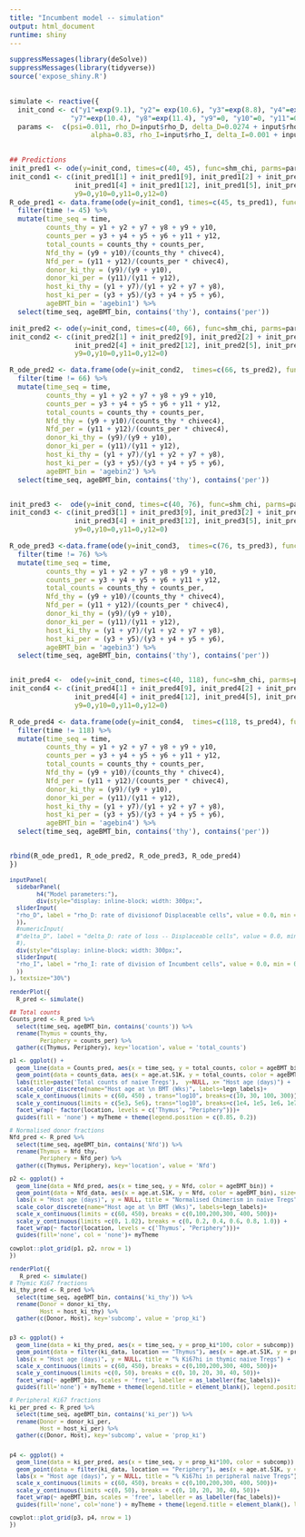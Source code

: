 ```yaml
---
title: "Incumbent model -- simulation"
output: html_document
runtime: shiny
---
```


```r

suppressMessages(library(deSolve))
suppressMessages(library(tidyverse))
source('expose_shiny.R')
  
```

```r
simulate <- reactive({
  init_cond <- c("y1"=exp(9.1), "y2"= exp(10.6), "y3"=exp(8.8), "y4"=exp(10.4), "y5"=exp(10.3), "y6"=exp(10.7),
               "y7"=exp(10.4), "y8"=exp(11.4), "y9"=0, "y10"=0, "y11"=0, "y12"=0)
  params <-  c(psi=0.011, rho_D=input$rho_D, delta_D=0.0274 + input$rho_D,
                    alpha=0.83, rho_I=input$rho_I, delta_I=0.001 + input$rho_I, beta=0.015)

 
## Predictions
init_pred1 <- ode(y=init_cond, times=c(40, 45), func=shm_chi, parms=params, ageatBMT=40)[2,2:13]
init_cond1 <- c(init_pred1[1] + init_pred1[9], init_pred1[2] + init_pred1[10], init_pred1[3] + init_pred1[11],
                init_pred1[4] + init_pred1[12], init_pred1[5], init_pred1[6], init_pred1[7], init_pred1[8],
                y9=0,y10=0,y11=0,y12=0)
R_ode_pred1 <- data.frame(ode(y=init_cond1, times=c(45, ts_pred1), func=shm_chi, parms=params, ageatBMT=45)) %>%
  filter(time != 45) %>%
  mutate(time_seq = time,
         counts_thy = y1 + y2 + y7 + y8 + y9 + y10,
         counts_per = y3 + y4 + y5 + y6 + y11 + y12,
         total_counts = counts_thy + counts_per,
         Nfd_thy = (y9 + y10)/(counts_thy * chivec4),
         Nfd_per = (y11 + y12)/(counts_per * chivec4),
         donor_ki_thy = (y9)/(y9 + y10),
         donor_ki_per = (y11)/(y11 + y12),
         host_ki_thy = (y1 + y7)/(y1 + y2 + y7 + y8),
         host_ki_per = (y3 + y5)/(y3 + y4 + y5 + y6),
         ageBMT_bin = 'agebin1') %>%
  select(time_seq, ageBMT_bin, contains('thy'), contains('per'))

init_pred2 <- ode(y=init_cond, times=c(40, 66), func=shm_chi, parms=params, ageatBMT=40)[2,2:13]
init_cond2 <- c(init_pred2[1] + init_pred2[9], init_pred2[2] + init_pred2[10], init_pred2[3] + init_pred2[11],
                init_pred2[4] + init_pred2[12], init_pred2[5], init_pred2[6], init_pred2[7], init_pred2[8],
                y9=0,y10=0,y11=0,y12=0)

R_ode_pred2 <- data.frame(ode(y=init_cond2,  times=c(66, ts_pred2), func=shm_chi, parms=params, ageatBMT=66)) %>%
  filter(time != 66) %>%
  mutate(time_seq = time,
         counts_thy = y1 + y2 + y7 + y8 + y9 + y10,
         counts_per = y3 + y4 + y5 + y6 + y11 + y12,
         total_counts = counts_thy + counts_per,
         Nfd_thy = (y9 + y10)/(counts_thy * chivec4),
         Nfd_per = (y11 + y12)/(counts_per * chivec4),
         donor_ki_thy = (y9)/(y9 + y10),
         donor_ki_per = (y11)/(y11 + y12),
         host_ki_thy = (y1 + y7)/(y1 + y2 + y7 + y8),
         host_ki_per = (y3 + y5)/(y3 + y4 + y5 + y6),
         ageBMT_bin = 'agebin2') %>%
  select(time_seq, ageBMT_bin, contains('thy'), contains('per'))


init_pred3 <-  ode(y=init_cond, times=c(40, 76), func=shm_chi, parms=params, ageatBMT=40)[2,2:13]
init_cond3 <- c(init_pred3[1] + init_pred3[9], init_pred3[2] + init_pred3[10], init_pred3[3] + init_pred3[11],
                init_pred3[4] + init_pred3[12], init_pred3[5], init_pred3[6], init_pred3[7], init_pred3[8],
                y9=0,y10=0,y11=0,y12=0)

R_ode_pred3 <-data.frame(ode(y=init_cond3,  times=c(76, ts_pred3), func=shm_chi, parms=params, ageatBMT=76)) %>%
  filter(time != 76) %>%
  mutate(time_seq = time,
         counts_thy = y1 + y2 + y7 + y8 + y9 + y10,
         counts_per = y3 + y4 + y5 + y6 + y11 + y12,
         total_counts = counts_thy + counts_per,
         Nfd_thy = (y9 + y10)/(counts_thy * chivec4),
         Nfd_per = (y11 + y12)/(counts_per * chivec4),
         donor_ki_thy = (y9)/(y9 + y10),
         donor_ki_per = (y11)/(y11 + y12),
         host_ki_thy = (y1 + y7)/(y1 + y2 + y7 + y8),
         host_ki_per = (y3 + y5)/(y3 + y4 + y5 + y6),
         ageBMT_bin = 'agebin3') %>%
  select(time_seq, ageBMT_bin, contains('thy'), contains('per'))


init_pred4 <-  ode(y=init_cond, times=c(40, 118), func=shm_chi, parms=params, ageatBMT=40)[2,2:13]
init_cond4 <- c(init_pred4[1] + init_pred4[9], init_pred4[2] + init_pred4[10], init_pred4[3] + init_pred4[11],
                init_pred4[4] + init_pred4[12], init_pred4[5], init_pred4[6], init_pred4[7], init_pred4[8],
                y9=0,y10=0,y11=0,y12=0)

R_ode_pred4 <- data.frame(ode(y=init_cond4,  times=c(118, ts_pred4), func=shm_chi, parms=params, ageatBMT=118)) %>%
  filter(time != 118) %>%
  mutate(time_seq = time,
         counts_thy = y1 + y2 + y7 + y8 + y9 + y10,
         counts_per = y3 + y4 + y5 + y6 + y11 + y12,
         total_counts = counts_thy + counts_per,
         Nfd_thy = (y9 + y10)/(counts_thy * chivec4),
         Nfd_per = (y11 + y12)/(counts_per * chivec4),
         donor_ki_thy = (y9)/(y9 + y10),
         donor_ki_per = (y11)/(y11 + y12),
         host_ki_thy = (y1 + y7)/(y1 + y2 + y7 + y8),
         host_ki_per = (y3 + y5)/(y3 + y4 + y5 + y6),
         ageBMT_bin = 'agebin4') %>%
  select(time_seq, ageBMT_bin, contains('thy'), contains('per'))


rbind(R_ode_pred1, R_ode_pred2, R_ode_pred3, R_ode_pred4)
})
```

<small>

```r
inputPanel(
  sidebarPanel(
        h4("Model parameters:"),
        div(style="display: inline-block; width: 300px;",
  sliderInput(
  "rho_D", label = "rho_D: rate of divisionof Displaceable cells", value = 0.0, min = 0, max = 1, step = 0.01
  )),
  #numericInput(
  #"delta_D", label = "delta_D: rate of loss -- Displaceable cells", value = 0.0, min = 0, max = 1, step = 0.01
  #),
  div(style="display: inline-block; width: 300px;",
  sliderInput(
  "rho_I", label = "rho_I: rate of division of Incumbent cells", value = 0.0, min = 0, max = 1, step = 0.01
  ))
), textsize="30%")
```

```r
renderPlot({
  R_pred <- simulate()

## Total counts
Counts_pred <- R_pred %>%
  select(time_seq, ageBMT_bin, contains('counts')) %>%
  rename(Thymus = counts_thy,
         Periphery = counts_per) %>%
  gather(c(Thymus, Periphery), key='location', value = 'total_counts')

p1 <- ggplot() +
  geom_line(data = Counts_pred, aes(x = time_seq, y = total_counts, color = ageBMT_bin)) +
  geom_point(data = counts_data, aes(x = age.at.S1K, y = total_counts, color = ageBMT_bin), size=2) +
  labs(title=paste('Total counts of naive Tregs'),  y=NULL, x= "Host age (days)") + 
  scale_color_discrete(name="Host age at \n BMT (Wks)", labels=legn_labels)+
  scale_x_continuous(limits = c(60, 450) , trans="log10", breaks=c(10, 30, 100, 300))+
  scale_y_continuous(limits = c(5e3, 5e6), trans="log10", breaks=c(1e4, 1e5, 1e6, 1e7, 1e8), minor_breaks = log10minorbreaks, labels =fancy_scientific) +
  facet_wrap(~ factor(location, levels = c('Thymus', "Periphery")))+
  guides(fill = 'none') + myTheme + theme(legend.position = c(0.85, 0.2))

# Normalised donor fractions
Nfd_pred <- R_pred %>%
  select(time_seq, ageBMT_bin, contains('Nfd')) %>%
  rename(Thymus = Nfd_thy,
         Periphery = Nfd_per) %>%
  gather(c(Thymus, Periphery), key='location', value = 'Nfd')

p2 <- ggplot() +
  geom_line(data = Nfd_pred, aes(x = time_seq, y = Nfd, color = ageBMT_bin)) +
  geom_point(data = Nfd_data, aes(x = age.at.S1K, y = Nfd, color = ageBMT_bin), size=2) +
  labs(x = "Host age (days)", y = NULL, title = "Normalised Chimerism in naive Tregs") +
  scale_color_discrete(name="Host age at \n BMT (Wks)", labels=legn_labels)+
  scale_x_continuous(limits = c(60, 450), breaks = c(0,100,200,300, 400, 500))+
  scale_y_continuous(limits =c(0, 1.02), breaks = c(0, 0.2, 0.4, 0.6, 0.8, 1.0)) + 
  facet_wrap(~ factor(location, levels = c('Thymus', "Periphery")))+
  guides(fill='none', col = 'none')+ myTheme

cowplot::plot_grid(p1, p2, nrow = 1)
})
```

```r
renderPlot({
   R_pred <- simulate()
# Thymic Ki67 fractions
ki_thy_pred <- R_pred %>%
  select(time_seq, ageBMT_bin, contains('ki_thy')) %>%
  rename(Donor = donor_ki_thy,
         Host = host_ki_thy) %>%
  gather(c(Donor, Host), key='subcomp', value = 'prop_ki')


p3 <- ggplot() +
  geom_line(data = ki_thy_pred, aes(x = time_seq, y = prop_ki*100, color = subcomp)) +
  geom_point(data = filter(ki_data, location == "Thymus"), aes(x = age.at.S1K, y = prop_ki*100, color = subcomp), size=1.5) +
  labs(x = "Host age (days)", y = NULL, title = "% Ki67hi in thymic naive Tregs") +
  scale_x_continuous(limits = c(60, 450), breaks = c(0,100,200,300, 400, 500))+
  scale_y_continuous(limits =c(0, 50), breaks = c(0, 10, 20, 30, 40, 50))+ 
  facet_wrap(~ ageBMT_bin, scales = 'free', labeller = as_labeller(fac_labels))+
  guides(fill='none') + myTheme + theme(legend.title = element_blank(), legend.position = c(0.875, 0.925))

# Peripheral Ki67 fractions
ki_per_pred <- R_pred %>%
  select(time_seq, ageBMT_bin, contains('ki_per')) %>%
  rename(Donor = donor_ki_per,
         Host = host_ki_per) %>%
  gather(c(Donor, Host), key='subcomp', value = 'prop_ki')


p4 <- ggplot() +
  geom_line(data = ki_per_pred, aes(x = time_seq, y = prop_ki*100, color = subcomp)) +
  geom_point(data = filter(ki_data, location == "Periphery"), aes(x = age.at.S1K, y = prop_ki*100, color = subcomp), size=1.5) +
  labs(x = "Host age (days)", y = NULL, title = "% Ki67hi in peripheral naive Tregs") +
  scale_x_continuous(limits = c(60, 450), breaks = c(0,100,200,300, 400, 500))+
  scale_y_continuous(limits =c(0, 50), breaks = c(0, 10, 20, 30, 40, 50))+ 
  facet_wrap(~ ageBMT_bin, scales = 'free', labeller = as_labeller(fac_labels))+
  guides(fill='none', col='none') + myTheme + theme(legend.title = element_blank(), legend.position = c(0.875, 0.925))

cowplot::plot_grid(p3, p4, nrow = 1)
})
```
